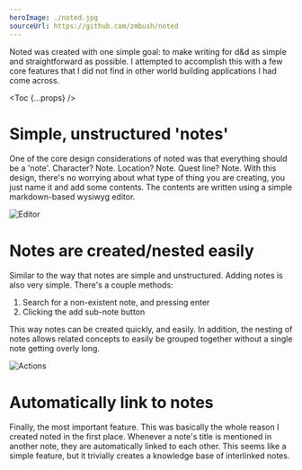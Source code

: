 ```yaml
---
heroImage: ./noted.jpg
sourceUrl: https://github.com/zmbush/noted
---
```


Noted was created with one simple goal: to make writing for d&d as simple and
straightforward as possible. I attempted to accomplish this with a few core
features that I did not find in other world building applications I had come
across.

<Toc {...props} />

# Simple, unstructured 'notes'

One of the core design considerations of noted was that everything should be a
'note'. Character? Note. Location? Note. Quest line? Note. With this design,
there's no worrying about what type of thing you are creating, you just name it
and add some contents. The contents are written using a simple markdown-based
wysiwyg editor.

![Editor](./editor.jpg 'The contents are written using a wysiwyg editor')

# Notes are created/nested easily

Similar to the way that notes are simple and unstructured. Adding notes is also
very simple. There's a couple methods:

1. Search for a non-existent note, and pressing enter
2. Clicking the add sub-note button

This way notes can be created quickly, and easily. In addition, the nesting of
notes allows related concepts to easily be grouped together without a single
note getting overly long.

![Actions](./actions.jpg 'Clicking the add sub-note button')

# Automatically link to notes

Finally, the most important feature. This was basically the whole reason I
created noted in the first place. Whenever a note's title is mentioned in
another note, they are automatically linked to each other. This seems like a
simple feature, but it trivially creates a knowledge base of interlinked notes.
